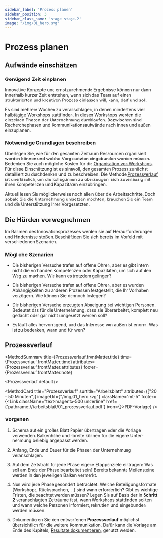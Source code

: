 ```yaml
---
sidebar_label: 'Prozess planen'
sidebar_position: 3
sidebar_class_name: 'stage stage-2'
image: "/img/01_hero.svg"
---
```



# Prozess planen

## Aufwände einschätzen

### Genügend Zeit einplanen

Innovative Konzepte und ernstzunehmende Ergebnisse können nur dann innerhalb kurzer Zeit entstehen, wenn sich das Team auf einen strukturierten und kreativen Prozess einlassen will, kann, darf und soll.

Es sind mehrere Wochen zu veranschlagen, in denen mindestens vier halbtägige Workshops stattfinden. In diesen Workshops werden die einzelnen Phasen der Unternehmung durchlaufen. Dazwischen sind Recherchephasen und Kommunikationsaufwände nach innen und außen einzuplanen.

### Notwendige Grundlagen beschreiben

Überlegen Sie, wie für den gesamten Zeitraum Ressourcen organisiert werden können und welche Vorgesetzten eingebunden werden müssen. Bedenken Sie auch mögliche Kosten für die [Organisation von Workshops](/buch/vorbereiten/arbeitsgrundlagen-schaffen). Für diese Einschätzung ist es sinnvoll, den gesamten Prozess zunächst detailliert zu durchdenken und zu beschreiben. Die Methode [Prozessverlauf](#prozessverlauf) ist unerlässlich, um die Kolleg:innen zu überzeugen, sich zuverlässig mit ihren Kompetenzen und Kapazitäten einzubringen.

Aktuell lesen Sie möglicherweise noch allein über die Arbeitsschritte. Doch sobald Sie die Unternehmung umsetzen möchten, brauchen Sie ein Team und die Unterstützung Ihrer Vorgesetzten.

## Die Hürden vorwegnehmen

Im Rahmen des Innovationsprozesses werden sie auf Herausforderungen und Hindernisse stoßen. Beschäftigen Sie sich bereits im Vorfeld mit verschiedenen Szenarien.

### Mögliche Szenarien:

- Die bisherigen Versuche trafen auf offene Ohren, aber es gibt intern nicht die vorhanden Kompetenzen oder Kapazitäten, um sich auf den Weg zu machen. Wie kann es trotzdem gelingen?

- Die bisherigen Versuche trafen auf offene Ohren, aber es wurden Abhängigkeiten zu anderen Prozessen festgestellt, die Ihr Vorhaben verzögern. Wie können Sie dennoch loslegen?

- Die bisherigen Versuche erzeugten Abneigung bei wichtigen Personen. Bedeutet das für die Unternehmung, dass sie überarbeitet, komplett neu gedacht oder gar nicht umgesetzt werden soll?

- Es läuft alles hervorragend, und das Interesse von außen ist enorm. Was ist zu bedenken, wann und für wen?

## Prozessverlauf

<MethodSummary
  title={Prozessverlauf.frontMatter.title}
  time={Prozessverlauf.frontMatter.time}
  attributes={Prozessverlauf.frontMatter.attributes}
  footer={Prozessverlauf.frontMatter.note}
>
  <Prozessverlauf.default />
</MethodSummary>

<MethodCard
  title="Prozessverlauf"
  surtitle="Arbeitsblatt"
  attributes={["20 - 50 Minuten"]}
  imageUrl={"/img/01_hero.svg"}
  className="mt-5"
  footer={<Link className="text-magenta-500 underline" href={'pathname:///arbeitsblatt/01_prozessverlauf.pdf'} icon={<EditIcon className="w-3 h-3 text-inherit" />}>PDF-Vorlage</Link>}
/>

### Vorgehen

1. Schema auf ein großes Blatt Papier übertragen oder die Vorlage verwenden. Balkenhöhe und -breite können für die eigene Unter-nehmung beliebig angepasst werden.

2. Anfang, Ende und Dauer für die Phasen der Unternehmung veranschlagen.

3. Auf dem Zeitstrahl für jede Phase eigene Etappenziele eintragen: Was soll am Ende der Phase bearbeitet sein? Bereits bekannte Meilensteine werden in den jeweiligen Balken vermerkt.

4. Nun wird jede Phase gesondert betrachtet: Welche Beteiligungsformate (Workshops, Rücksprachen, …) sind wann erforderlich? Gibt es wichtige Fristen, die beachtet werden müssen? Legen Sie auf Basis der in **Schritt 2** veranschlagten Zeiträume fest, wann Workshops stattfinden sollten und wann welche Personen informiert, rekrutiert und eingebunden werden müssen.

5. Dokumentieren Sie den entworfenen **Prozessverlauf** möglichst übersichtlich für die weitere Kommunikation. Dafür kann die Vorlage am Ende des Kapitels, [Resultate dokumentieren](/buch/vorbereiten/abschluss#resultate-dokumentieren), genutzt werden.
